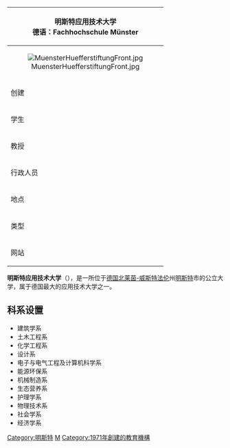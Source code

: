 {| border="0" cellpadding="2" cellspacing="1" align="right" style="margin-left:1em; background:#e3e3e3;"
! colspan="2" | '''明斯特应用技术大学''' <br />
德语：Fachhochschule Münster
|- bgcolor="#FFFFFF"
! align="center" colspan="2" | [[File:MuensterHuefferstiftungFront.jpg|thumb]]
|- bgcolor="#FFFFFF"
| 创建 || 1971年
|- bgcolor="#FFFFFF"
| 学生 || 14500 人（2017年冬季学期）
|- bgcolor="#FFFFFF"
| 教授 || 239人
|- bgcolor="#FFFFFF"
| 行政人员 || 459 人
|- bgcolor="#FFFFFF"
| 地点 || 城市 [[明斯特|明斯特]]
州 [[北莱茵-威斯特法伦|北莱茵-威斯特法伦]]<br />
国家 [[德国|德国]]
|- bgcolor="#FFFFFF"
| 类型 || 公立
|- bgcolor="#FFFFFF" valign="top"
| 网站 || <span style="font-size:smaller;">德文：[http://www.fh-muenster.de/ http://www.fh-muenster.de/web/de/] {{Wayback|url=http://www.fh-muenster.de/ |date=20200831215423 }}
|}
'''明斯特应用技术大学'''（{{lang-de|Fachhochschule Münster}}），是一所位于[[德国|德国]][[北莱茵-威斯特法伦|北莱茵-威斯特法伦]]州[[明斯特|明斯特]]市的公立大学，属于德国最大的应用技术大学之一。

== 科系设置 ==
* 建筑学系
* 土木工程系
* 化学工程系
* 设计系
* 电子与电气工程及计算机科学系
* 能源环保系
* 机械制造系
* 生态营养系
* 护理学系
* 物理技术系
* 社会学系
* 经济学系

{{Univ-stub}}
[[Category:明斯特|Category:明斯特]]
[[Category:德國大學|M]]
[[Category:1971年創建的教育機構|Category:1971年創建的教育機構]]